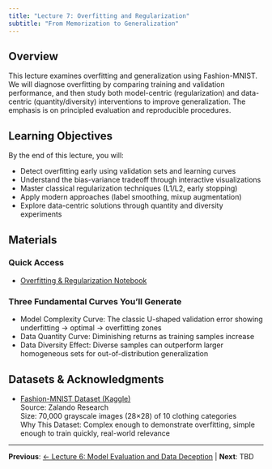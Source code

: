 ```yaml
---
title: "Lecture 7: Overfitting and Regularization"
subtitle: "From Memorization to Generalization"
---
```


## Overview

This lecture examines overfitting and generalization using Fashion-MNIST. We will diagnose overfitting by comparing training and validation performance, and then study both model-centric (regularization) and data-centric (quantity/diversity) interventions to improve generalization. The emphasis is on principled evaluation and reproducible procedures.

## Learning Objectives

By the end of this lecture, you will:

- Detect overfitting early using validation sets and learning curves
- Understand the bias-variance tradeoff through interactive visualizations
- Master classical regularization techniques (L1/L2, early stopping)
- Apply modern approaches (label smoothing, mixup augmentation)
- Explore data-centric solutions through quantity and diversity experiments

## Materials

::: {.callout-tip}
### Quick Access

- [Overfitting & Regularization Notebook](https://github.com/jinming99/learn-ml-by-building/blob/main/Lecture%207%20Regularization%20and%20Generalization/07-Overfitting-Regularization.ipynb)
:::

::: {.callout-note}
### Three Fundamental Curves You'll Generate

- Model Complexity Curve: The classic U-shaped validation error showing underfitting → optimal → overfitting zones
- Data Quantity Curve: Diminishing returns as training samples increase
- Data Diversity Effect: Diverse samples can outperform larger homogeneous sets for out-of-distribution generalization
:::

## Datasets & Acknowledgments

- [Fashion-MNIST Dataset (Kaggle)](https://www.kaggle.com/datasets/zalando-research/fashionmnist)  
  Source: Zalando Research  
  Size: 70,000 grayscale images (28×28) of 10 clothing categories  
  Why This Dataset: Complex enough to demonstrate overfitting, simple enough to train quickly, real-world relevance

---

**Previous**: [← Lecture 6: Model Evaluation and Data Deception](06-model-eval.qmd) | **Next**: TBD
